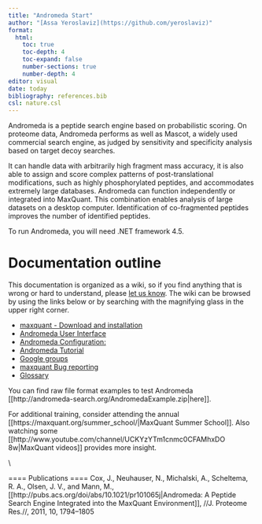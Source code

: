 ```yaml
---
title: "Andromeda Start"
author: "[Assa Yeroslaviz](https://github.com/yeroslaviz)"
format: 
  html:
    toc: true
    toc-depth: 4
    toc-expand: false
    number-sections: true
    number-depth: 4
editor: visual
date: today
bibliography: references.bib
csl: nature.csl
---
```


Andromeda is a peptide search engine based on probabilistic scoring. On proteome data, Andromeda performs as well as Mascot, a widely used commercial search engine, as judged by sensitivity and specificity analysis based on target decoy searches. 

It can handle data with arbitrarily high fragment mass accuracy, it is also able to assign and score complex patterns of post-translational modifications, such as highly phosphorylated peptides, and accommodates extremely large databases. Andromeda can function independently or integrated into MaxQuant. This combination enables analysis of large datasets on a desktop computer. Identification of co-fragmented peptides improves the number of identified peptides.


To run Andromeda, you will need .NET framework 4.5.


# Documentation outline

This documentation is organized as a wiki, so if you find anything that is wrong or hard to understand, please [let us know](contact.html). The wiki can be browsed by using the links below or by searching with the magnifying glass in the upper right corner.

  * [maxquant - Download and installation](maxquant_instructions.html)
  * [Andromeda User Interface](andromeda_user-interface.html)
  * [Andromeda Configuration:](andromeda_configurations.html)
  * [Andromeda Tutorial](andromeda_tutorial.html)
  * [Google groups](https://groups.google.com/g/maxquant-list?pli=1)
  * [maxquant Bug reporting](https://github.com/cox-labs/CoxLab_Bug_Reporting)
  * [Glossary](Glossary.html)

You can find raw file format examples to test Andromeda [[http://andromeda-search.org/AndromedaExample.zip|here]].


For additional training, consider attending the annual [[https://maxquant.org/summer_school/|MaxQuant Summer School]]. Also watching some [[http://www.youtube.com/channel/UCKYzYTm1cnmc0CFAMhxDO
8w|MaxQuant videos]] provides more insight.

\\

==== Publications ====
Cox, J., Neuhauser, N., Michalski, A., Scheltema, R. A., Olsen, J. V., and Mann, M., [[http://pubs.acs.org/doi/abs/10.1021/pr101065j|Andromeda: A Peptide Search Engine Integrated into the MaxQuant Environment]], //J. Proteome Res.//, 2011, 10, 1794–1805

